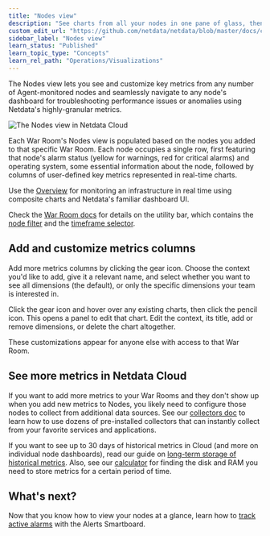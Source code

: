 ```yaml
---
title: "Nodes view"
description: "See charts from all your nodes in one pane of glass, then dive in to embedded dashboards for granular troubleshooting of ongoing issues."
custom_edit_url: "https://github.com/netdata/netdata/blob/master/docs/cloud/visualize/nodes.md"
sidebar_label: "Nodes view"
learn_status: "Published"
learn_topic_type: "Concepts"
learn_rel_path: "Operations/Visualizations"
---
```


The Nodes view lets you see and customize key metrics from any number of Agent-monitored nodes and seamlessly navigate
to any node's dashboard for troubleshooting performance issues or anomalies using Netdata's highly-granular metrics.

![The Nodes view in Netdata
Cloud](https://user-images.githubusercontent.com/1153921/119035218-2eebb700-b964-11eb-8b74-4ec2df0e457c.png)

Each War Room's Nodes view is populated based on the nodes you added to that specific War Room. Each node occupies a
single row, first featuring that node's alarm status (yellow for warnings, red for critical alarms) and operating
system, some essential information about the node, followed by columns of user-defined key metrics represented in
real-time charts.

Use the [Overview](/docs/nightly/operations/visualizations/home-overview-and-single-node-view) for monitoring an infrastructure in real time using
composite charts and Netdata's familiar dashboard UI.

Check the [War Room docs](/docs/nightly/operations/war-rooms) for details on the utility bar, which contains the [node
filter](https://github.com/netdata/netdata/blob/master/docs/cloud/war-rooms.md#node-filter) and the [timeframe
selector](https://github.com/netdata/netdata/blob/master/docs/cloud/war-rooms.md#play-pause-force-play-and-timeframe-selector).

## Add and customize metrics columns

Add more metrics columns by clicking the gear icon. Choose the context you'd like to add, give it a relevant name, and
select whether you want to see all dimensions (the default), or only the specific dimensions your team is interested in.

Click the gear icon and hover over any existing charts, then click the pencil icon. This opens a panel to
edit that chart. Edit the context, its title, add or remove dimensions, or delete the chart altogether.

These customizations appear for anyone else with access to that War Room.

## See more metrics in Netdata Cloud

If you want to add more metrics to your War Rooms and they don't show up when you add new metrics to Nodes, you likely
need to configure those nodes to collect from additional data sources. See our [collectors doc](/docs/nightly/setup/enable-or-configure-a-collector) 
to learn how to use dozens of pre-installed collectors that can instantly collect from your favorite services and applications.

If you want to see up to 30 days of historical metrics in Cloud (and more on individual node dashboards), read our guide
on [long-term storage of historical metrics](https://github.com/netdata/netdata/blob/master/docs/guides/longer-metrics-storage.md). Also, see our
[calculator](/docs/store/change-metrics-storage#calculate-the-system-resources-RAM-disk-space-needed-to-store-metrics)
for finding the disk and RAM you need to store metrics for a certain period of time.

## What's next?

Now that you know how to view your nodes at a glance, learn how to [track active
alarms](https://github.com/netdata/netdata/blob/master/docs/cloud/alerts-notifications/view-active-alerts.mdx) with the Alerts Smartboard.

